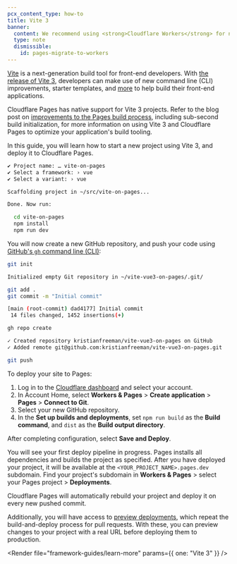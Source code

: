 ```yaml
---
pcx_content_type: how-to
title: Vite 3
banner:
  content: We recommend using <strong>Cloudflare Workers</strong> for new projects. For existing Pages projects, see our <a href="/workers/static-assets/migrate-from-pages/">migration guide</a> and <a href="/workers/static-assets/migrate-from-pages/#compatibility-matrix">compatibility matrix</a>.
  type: note
  dismissible:
    id: pages-migrate-to-workers
---
```



[Vite](https://vitejs.dev) is a next-generation build tool for front-end developers. With [the release of Vite 3](https://vitejs.dev/blog/announcing-vite3.html), developers can make use of new command line (CLI) improvements, starter templates, and [more](https://github.com/vitejs/vite/blob/main/packages/vite/CHANGELOG.md#300-2022-07-13) to help build their front-end applications.

Cloudflare Pages has native support for Vite 3 projects. Refer to the blog post on [improvements to the Pages build process](https://blog.cloudflare.com/cloudflare-pages-build-improvements/), including sub-second build initialization, for more information on using Vite 3 and Cloudflare Pages to optimize your application's build tooling.

In this guide, you will learn how to start a new project using Vite 3, and deploy it to Cloudflare Pages.

<PackageManagers type="create" pkg="vite@latest" />

```sh output
✔ Project name: … vite-on-pages
✔ Select a framework: › vue
✔ Select a variant: › vue

Scaffolding project in ~/src/vite-on-pages...

Done. Now run:

  cd vite-on-pages
  npm install
  npm run dev
```

You will now create a new GitHub repository, and push your code using [GitHub's `gh` command line (CLI)](https://cli.github.com):

```sh
git init
```

```sh output
Initialized empty Git repository in ~/vite-vue3-on-pages/.git/
```

```sh
git add .
git commit -m "Initial commit"                                           vite-vue3-on-pages/git/main +
```

```sh output
[main (root-commit) dad4177] Initial commit
 14 files changed, 1452 insertions(+)
```

```sh
gh repo create
```

```sh output
✓ Created repository kristianfreeman/vite-vue3-on-pages on GitHub
✓ Added remote git@github.com:kristianfreeman/vite-vue3-on-pages.git
```

```sh
git push
```

To deploy your site to Pages:

1. Log in to the [Cloudflare dashboard](https://dash.cloudflare.com/) and select your account.
2. In Account Home, select **Workers & Pages** > **Create application** > **Pages** > **Connect to Git**.
3. Select your new GitHub repository.
4. In the **Set up builds and deployments**, set `npm run build` as the **Build command**, and `dist` as the **Build output directory**.

After completing configuration, select **Save and Deploy**.

You will see your first deploy pipeline in progress. Pages installs all dependencies and builds the project as specified. After you have deployed your project, it will be available at the `<YOUR_PROJECT_NAME>.pages.dev` subdomain. Find your project's subdomain in **Workers & Pages** > select your Pages project > **Deployments**.

Cloudflare Pages will automatically rebuild your project and deploy it on every new pushed commit.

Additionally, you will have access to [preview deployments](/pages/configuration/preview-deployments/), which repeat the build-and-deploy process for pull requests. With these, you can preview changes to your project with a real URL before deploying them to production.

<Render file="framework-guides/learn-more" params={{ one: "Vite 3" }} />
